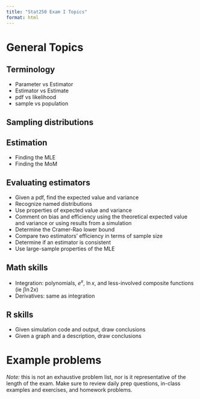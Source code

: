 ```yaml
---
title: "Stat250 Exam I Topics"
format: html
---
```


# General Topics

## Terminology 

- Parameter vs Estimator
- Estimator vs Estimate
- pdf vs likelihood
- sample vs population

## Sampling distributions


## Estimation

- Finding the MLE
- Finding the MoM

## Evaluating estimators

- Given a pdf, find the expected value and variance
- Recognize named distributions
- Use properties of expected value and variance
- Comment on bias and efficiency using the theoretical expected value and variance or using results from a simulation
- Determine the Cramer-Rao lower bound
- Compare two estimators' efficiency in terms of sample size
- Determine if an estimator is consistent 
- Use large-sample properties of the MLE

## Math skills

- Integration: polynomials, $e^x$, $\ln x$, and less-involved composite functions (ie $\int \ln 2x$)
- Derivatives: same as integration

## R skills

- Given simulation code and output, draw conclusions
- Given a graph and a description, draw conclusions

# Example problems

*Note:* this is not an exhaustive problem list, nor is it representative of the length of the exam. Make sure to review daily prep questions, in-class examples and exercises, and homework problems.




